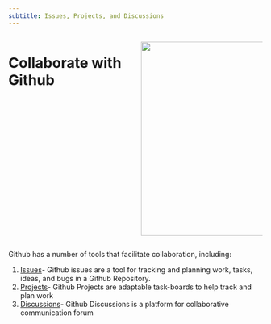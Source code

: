 ```yaml
---
subtitle: Issues, Projects, and Discussions
---
```

::: columns
::: {.column width="50%"}
# Collaborate with Github

:::

::: {.column width="50%"}
![](images/githubTeamLogo.jpg){width=4in}
:::
:::
Github has a number of tools that facilitate collaboration, including:


1. [Issues](https://sael-swfsc.github.io/OpenScience/content/issues.html)- Github issues are a tool for tracking and planning work, tasks, ideas, and bugs in a Github Repository.
2. [Projects](https://sael-swfsc.github.io/OpenScience/content/gitProject.html)- Github Projects are adaptable task-boards to help track and plan work
3. [Discussions](https://sael-swfsc.github.io/OpenScience/content/gitDiscussions.html)- Github Discussions is a platform for collaborative communication forum